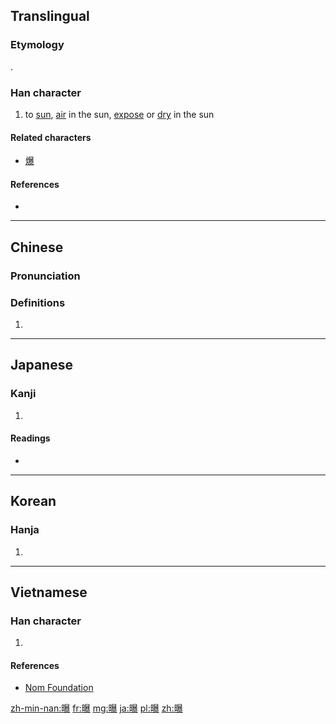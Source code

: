 ==Translingual==

===Etymology===
{{Han compound|日|暴|ls=psc|c1=s|t1=sun|c2=p}}.

===Han character===
{{Han char|rn=72|rad=日|as=15|sn=19|four=6603<sub>2</sub>|canj=日日廿水 (AATE)|ids=⿰[[日]][[暴]]}}

# to [[sun]], [[air]] in the sun, [[expose]] or [[dry]] in the sun

====Related characters====
* [[爆]]

====References====
* {{Han ref|kx=0501.180|dkj=14239|dj=0871.280|hdz=21540.130|uh=66DD|ud=26333|bh=C36E|bd=50030}}

----

==Chinese==
{{zh-forms}}

===Pronunciation===
{{zh-pron
|m=pù
|c=buk6
|mc=y
|oc=y
|ma=
|cat=v
}}

===Definitions===
# {{rfdef|lang=zh}}

----

==Japanese==

===Kanji===
{{ja-kanji|grade=|rs=日15}}

# {{defn|lang=ja|sort=日15}}

====Readings====
* {{ja-readings|on=[[ばく]] (baku)|kun=[[さら]] (sara), [[さらす]] (sarasu)}}

----

==Korean==

===Hanja===
{{ko-hanja|hangeul=[[포]], [[폭]]|eumhun=|rv=po, pok|mr=p'o, p'ok|y=pho, phok}}

# {{defn|lang=ko|sort=日15}}

----

==Vietnamese==

===Han character===
{{vi-readings|rs=日15| hanviet = bộc}}

# {{defn|lang=vi|sort=日15}}

====References====
*[http://nomfoundation.org/common/nom_details.php?codepoint=66dd Nom Foundation]

[[zh-min-nan:曝]]
[[fr:曝]]
[[mg:曝]]
[[ja:曝]]
[[pl:曝]]
[[zh:曝]]